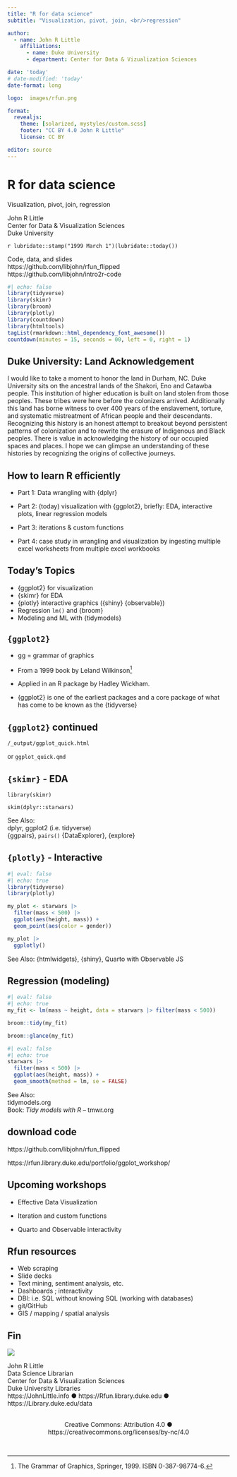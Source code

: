 ```yaml
---
title: "R for data science"
subtitle: "Visualization, pivot, join, <br/>regression"

author: 
  - name: John R Little
    affiliations:
      - name: Duke University
      - department: Center for Data & Vizualization Sciences

date: 'today'
# date-modified: 'today'
date-format: long

logo:  images/rfun.png

format: 
  revealjs: 
    theme: [solarized, mystyles/custom.scss]
    footer: "CC BY 4.0 John R Little"
    license: CC BY

editor: source    
---
```


# R for data science

Visualization, pivot, join, regression

John R Little\
[Center for Data & Visualization Sciences]{.muted .mediumtext}\
[Duke University]{.muted .mediumtext}

`r lubridate::stamp("1999 March 1")(lubridate::today())`

::: {.right-justify .muted .mediumtext}

Code, data, and slides\
https://github.com/libjohn/rfun_flipped\
https://github.com/libjohn/intro2r-code

:::

```r
#| echo: false
library(tidyverse)
library(skimr)
library(broom)
library(plotly)
library(countdown)
library(htmltools)
tagList(rmarkdown::html_dependency_font_awesome())
countdown(minutes = 15, seconds = 00, left = 0, right = 1)
```

## Duke University: Land Acknowledgement

[I would like to take a moment to honor the land in Durham, NC. Duke University sits on the ancestral lands of the Shakori, Eno and Catawba people. This institution of higher education is built on land stolen from those peoples. These tribes were here before the colonizers arrived. Additionally this land has borne witness to over 400 years of the enslavement, torture, and systematic mistreatment of African people and their descendants. Recognizing this history is an honest attempt to breakout beyond persistent patterns of colonization and to rewrite the erasure of Indigenous and Black peoples. There is value in acknowledging the history of our occupied spaces and places. I hope we can glimpse an understanding of these histories by recognizing the origins of collective journeys.]{.mediumtext}

## How to learn R efficiently

-   [Part 1: Data wrangling with {dplyr}]{.muted}

-   Part 2: (today) visualization with {ggplot2}, briefly: EDA, interactive plots, linear regression models

-   [Part 3: iterations & custom functions]{.muted}

-   [Part 4: case study in wrangling and visualization by ingesting multiple excel worksheets from multiple excel workbooks]{.muted}

## Today's Topics

-   {ggplot2} for visualization
-   {skimr} for EDA
-   {plotly} interactive graphics ({shiny} {observable})
-   Regression `lm()` and {broom}
-   Modeling and ML with {tidymodels}

## `{ggplot2}`

-   gg = grammar of graphics

-   From a 1999 book by Leland Wilkinson[^1]

-   Applied in an R package by Hadley Wickham.

-   {ggplot2} is one of the earliest packages and a core package of what has come to be known as the {tidyverse}

[^1]: [The Grammar of Graphics, Springer, 1999. ISBN 0-387-98774-6.]{.smalltext}

## `{ggplot2}` continued

::: {layout="[[-1], [-1], [1], [-1], [1]]"}

`/_output/ggplot_quick.html`

[or `ggplot_quick.qmd`]{.muted}
:::

## `{skimr}` - EDA

::::: {layout="[[-1], [1], [-1], [1], [-1], [1]]"}

`library(skimr)`

`skim(dplyr::starwars)`

::: {.right-justify .muted .mediumtext}

See Also:\
dplyr, ggplot2 (i.e. tidyverse)\
{ggpairs}, `pairs()`
{DataExplorer}, {explore}

:::

:::::


## `{plotly}` - Interactive

::: {layout="[[-1], [-1], [1], [-1], [1]]"}

```r
#| eval: false
#| echo: true
library(tidyverse)
library(plotly)

my_plot <- starwars |> 
  filter(mass < 500) |> 
  ggplot(aes(height, mass)) +
  geom_point(aes(color = gender))

my_plot |> 
  ggplotly()
```


::: {.muted .mediumtext .right-justify}

See Also: {htmlwidgets}, {shiny}, Quarto with Observable JS
:::


:::



## Regression [(modeling)]{.muted}

::::: {layout="[[-1], [1], [-1], [1], [1]]"}

```r
#| eval: false
#| echo: true
my_fit <- lm(mass ~ height, data = starwars |> filter(mass < 500))

broom::tidy(my_fit) 

broom::glance(my_fit) 
```

```r
#| eval: false
#| echo: true
starwars |> 
  filter(mass < 500) |> 
  ggplot(aes(height, mass)) +
  geom_smooth(method = lm, se = FALSE)
```


::: {.muted .mediumtext .right-justify}

See Also:\
tidymodels.org\
Book:  _Tidy models with R_ -- tmwr.org

:::

::::: 

## download code {background-image="images/download_from_github.png"}

::: {layout="[[-1], [-1], [1], [-1], [1]]"}
https://github.com/libjohn/rfun_flipped

https://rfun.library.duke.edu/portfolio/ggplot_workshop/
:::

## Upcoming workshops

-   Effective Data Visualization

-   Iteration and custom functions

-   Quarto and Observable interactivity

## Rfun resources

-   Web scraping
-   Slide decks
-   Text mining, sentiment analysis, etc.
-   Dashboards ; interactivity
-   DBI: i.e. SQL without knowing SQL (working with databases)
-   git/GitHub
-   GIS / mapping / spatial analysis

## Fin {transition="zoom"}

::: {layout="[[-1], [1, 5]]"}
![](images/rfun.png)

John R Little\
Data Science Librarian\
[Center for Data & Visualization Sciences\
Duke University Libraries]{.muted .mediumtext}\
[https://JohnLittle.info ● https://Rfun.library.duke.edu ● https://Library.duke.edu/data]{.muted .smalltext}
:::

<center><i class="fab fa-creative-commons fa-2x"></i> <i class="fab fa-creative-commons-by fa-2x"></i>\
[Creative Commons: Attribution 4.0 ● https://creativecommons.org/licenses/by-nc/4.0]{.muted .smalltext}</center>

::: footer
&nbsp;
:::
